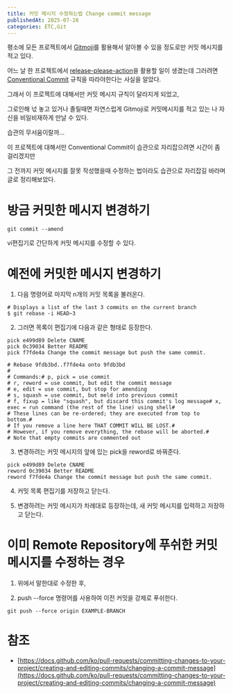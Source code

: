 ```yaml
---
title: 커밋 메시지 수정하는법 Change commit message
publishedAt: 2025-07-28
categories: ETC,Git
---
```


평소에 모든 프로젝트에서 [Gitmoji](https://gitmoji.dev/)를 활용해서 알아볼 수 있을 정도로만 커밋 메시지를 적고 있다.

어느 날 한 프로젝트에서 [release-please-action](https://github.com/google-github-actions/release-please-action)을 활용할 일이 생겼는데 그러려면 [Conventional Commit](https://www.conventionalcommits.org/en/v1.0.0/) 규칙을 따라야한다는 사실을 알았다.

그래서 이 프로젝트에 대해서만 커밋 메시지 규칙이 달라지게 되었고,

그로인해 넋 놓고 있거나 졸릴때면 자연스럽게 Gitmoji로 커밋메시지를 적고 있는 나 자신을 비일비재하게 만날 수 있다.

습관의 무서움이랄까...

이 프로젝트에 대해서만 Conventional Commit이 습관으로 자리잡으려면 시간이 좀 걸리겠지만

그 전까지 커밋 메시지를 잘못 작성했을때 수정하는 법이라도 습관으로 자리잡길 바라며 글로 정리해보았다.

# 방금 커밋한 메시지 변경하기

```
git commit --amend
```

vi편집기로 간단하게 커밋 메시지를 수정할 수 있다.

# 예전에 커밋한 메시지 변경하기

1. 다음 명령어로 마지막 n개의 커밋 목록을 불러온다.

```
# Displays a list of the last 3 commits on the current branch
$ git rebase -i HEAD~3
```

2. 그러면 목록이 편집기에 다음과 같은 형태로 등장한다.

```
pick e499d89 Delete CNAME
pick 0c39034 Better README
pick f7fde4a Change the commit message but push the same commit.

# Rebase 9fdb3bd..f7fde4a onto 9fdb3bd
#
# Commands:# p, pick = use commit
# r, reword = use commit, but edit the commit message
# e, edit = use commit, but stop for amending
# s, squash = use commit, but meld into previous commit
# f, fixup = like "squash", but discard this commit's log message# x, exec = run command (the rest of the line) using shell#
# These lines can be re-ordered; they are executed from top to bottom.#
# If you remove a line here THAT COMMIT WILL BE LOST.#
# However, if you remove everything, the rebase will be aborted.#
# Note that empty commits are commented out
```

3. 변경하려는 커밋 메시지의 앞에 있는 pick을 reword로 바꿔준다.

```
pick e499d89 Delete CNAME
reword 0c39034 Better README
reword f7fde4a Change the commit message but push the same commit.
```

4. 커밋 목록 편집기를 저장하고 닫는다.

5. 변경하려는 커밋 메시지가 차례대로 등장하는데, 새 커밋 메시지를 입력하고 저장하고 닫는다.

# 이미 Remote Repository에 푸쉬한 커밋 메시지를 수정하는 경우

1. 위에서 말한대로 수정한 후,

2. push --force 명령어를 사용하여 이전 커밋을 강제로 푸쉬한다.

```
git push --force origin EXAMPLE-BRANCH
```

# 참조

- [https://docs.github.com/ko/pull-requests/committing-changes-to-your-project/creating-and-editing-commits/changing-a-commit-message](https://docs.github.com/ko/pull-requests/committing-changes-to-your-project/creating-and-editing-commits/changing-a-commit-message)
